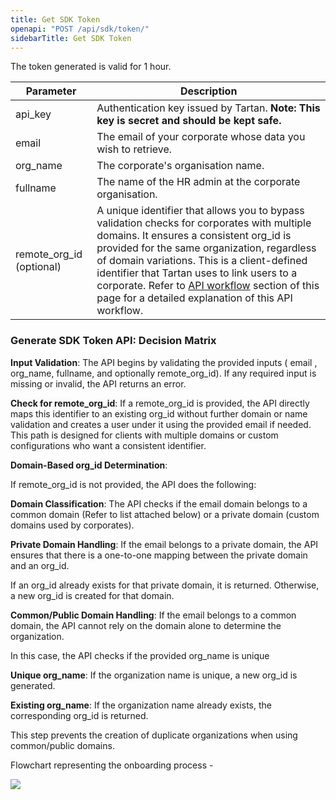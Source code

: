 ```yaml
---
title: Get SDK Token
openapi: "POST /api/sdk/token/"
sidebarTitle: Get SDK Token
---
```

<Note> The token generated is valid for 1 hour. </Note>


| Parameter	| Description |
 | --- | --- | 
| api_key |	Authentication key issued by Tartan. **Note: This key is secret and should be kept safe.** |
| email |	The email of your corporate whose data you wish to retrieve. |
| org_name |	The corporate's organisation name. |
| fullname |	The name of the HR admin at the corporate organisation. |
| remote_org_id (optional) | A unique identifier that allows you to bypass validation checks for corporates with multiple domains. It ensures a consistent org_id is provided for the same organization, regardless of domain variations. This is a client-defined identifier that Tartan uses to link users to a corporate. Refer to [API workflow](/docs/hrmssync/sdk) section of this page for a detailed explanation of this API workflow. |


###  Generate SDK Token API: Decision Matrix

**Input Validation**:
The API begins by validating the provided inputs ( email , org_name, fullname, and optionally remote_org_id). If any required input is missing or invalid, the API returns an error.

**Check for remote_org_id**:
If a remote_org_id is provided, the API directly maps this identifier to an existing org_id without further domain or name validation and creates a user under it using the provided email if needed. This path is designed for clients with multiple domains or custom configurations who want a consistent identifier.

**Domain-Based org_id Determination**:

If remote_org_id is not provided, the API does the following:

**Domain Classification**: The API checks if the email domain belongs to a common domain (Refer to list attached below) or a private domain (custom domains used by corporates).  

**Private Domain Handling**: If the email belongs to a private domain, the API ensures that there is a one-to-one mapping between the private domain and an org_id.  

If an org_id already exists for that private domain, it is returned. Otherwise, a new org_id is created for that domain.  

**Common/Public Domain Handling**: If the email belongs to a common domain, the API cannot rely on the domain alone to determine the organization.  

In this case, the API checks if the provided org_name is unique  


**Unique org_name**: If the organization name is unique, a new org_id is generated.  

**Existing org_name**: If the organization name already exists, the corresponding org_id is returned.  

This step prevents the creation of duplicate organizations when using common/public domains.

Flowchart representing the onboarding process -

<Frame> <img src="/images/sdk_onboarding.png"/> </Frame>